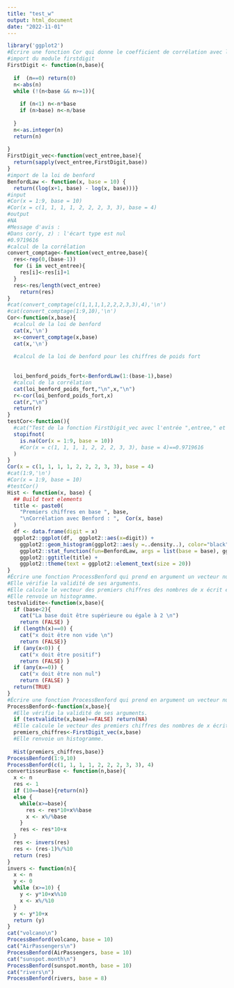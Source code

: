---
title: "test_w"
output: html_document
date: "2022-11-01"
---
```{r}
library('ggplot2')
#Écrire une fonction Cor qui donne le coefficient de corrélation avec la loi de Benford en base b pour un pour un vecteur x de chiffres de poids fort.
#import du module firstdigit
FirstDigit <- function(n,base){
  
  if  (n==0) return(0)
  n<-abs(n)
  while (!(n<base && n>=1)){
    
    if (n<1) n<-n*base
    if (n>base) n<-n/base
    
  }
  n<-as.integer(n)
  return(n)
  
}
FirstDigit_vec<-function(vect_entree,base){
  return(sapply(vect_entree,FirstDigit,base))
}
#import de la loi de benford
BenfordLaw <- function(x, base = 10) {
  return((log(x+1, base) - log(x, base)))}
#input
#Cor(x = 1:9, base = 10)
#Cor(x = c(1, 1, 1, 1, 2, 2, 2, 3, 3), base = 4)
#output
#NA
#Message d'avis :
#Dans cor(y, z) : l'écart type est nul
#0.9719616
#calcul de la corrélation
convert_comptage<-function(vect_entree,base){
  res<-rep(0,(base-1))
  for (i in vect_entree){
    res[i]<-res[i]+1
  }
  res<-res/length(vect_entree)
    return(res)
}
#cat(convert_comptage(c(1,1,1,1,2,2,2,3,3),4),'\n')
#cat(convert_comptage(1:9,10),'\n')
Cor<-function(x,base){
  #calcul de la loi de benford
  cat(x,'\n')
  x<-convert_comptage(x,base)
  cat(x,'\n')
  
  #calcul de la loi de benford pour les chiffres de poids fort
  
  
  loi_benford_poids_fort<-BenfordLaw(1:(base-1),base)
  #calcul de la corrélation
  cat(loi_benford_poids_fort,"\n",x,"\n")
  r<-cor(loi_benford_poids_fort,x)
  cat(r,"\n")
  return(r)
}
testCor<-function(){
  #cat("Test de la fonction FirstDigit_vec avec l'entrée ",entree," et la base ",entree[2],"\n")
  stopifnot(
    is.na(Cor(x = 1:9, base = 10))
    #Cor(x = c(1, 1, 1, 1, 2, 2, 2, 3, 3), base = 4)==0.9719616
  )
}
Cor(x = c(1, 1, 1, 1, 2, 2, 2, 3, 3), base = 4)
#cat(1:9,'\n')
#Cor(x = 1:9, base = 10)
#testCor()
Hist <- function(x, base) {
  ## Build text elements
  title <- paste0(
    "Premiers chiffres en base ", base,
    "\nCorrélation avec Benford : ",  Cor(x, base)
  )
  df <- data.frame(digit = x)
  ggplot2::ggplot(df,  ggplot2::aes(x=digit)) +
    ggplot2::geom_histogram(ggplot2::aes(y =..density..), color="black", fill="white", binwidth = 1) +
    ggplot2::stat_function(fun=BenfordLaw, args = list(base = base), ggplot2::aes(color="Benford Law")) +
    ggplot2::ggtitle(title) +
    ggplot2::theme(text = ggplot2::element_text(size = 20))
}
#Écrire une fonction ProcessBenford qui prend en argument un vecteur numérique x et une base base et effectue les étapes suivantes.
#Elle vérifie la validité de ses arguments.
#Elle calcule le vecteur des premiers chiffres des nombres de x écrit en base base.
#Elle renvoie un histogramme.
testvalidite<-function(x,base){
  if (base<2){
    cat("La base doit être supérieure ou égale à 2 \n")
    return (FALSE) }
  if (length(x)==0) {
    cat("x doit être non vide \n")
    return (FALSE)}
  if (any(x<0)) { 
    cat("x doit être positif") 
    return (FALSE) }
  if (any(x==0)) {
    cat("x doit être non nul") 
    return (FALSE) }
  return(TRUE)
}
#Écrire une fonction ProcessBenford qui prend en argument un vecteur numérique x et une base base et effectue les étapes suivantes.
ProcessBenford<-function(x,base){
  #Elle vérifie la validité de ses arguments.
  if (testvalidite(x,base)==FALSE) return(NA)
  #Elle calcule le vecteur des premiers chiffres des nombres de x écrit en base base.
  premiers_chiffres<-FirstDigit_vec(x,base)
  #Elle renvoie un histogramme.
  
  Hist(premiers_chiffres,base)}
ProcessBenford(1:9,10)
ProcessBenford(c(1, 1, 1, 1, 2, 2, 2, 3, 3), 4)
convertisseurBase <- function(n,base){
  x <- n
  res <- 1
  if (10==base){return(n)}
  else {
    while(x>=base){
      res <- res*10+x%%base
      x <- x%/%base
    }
    res <- res*10+x
  }
  res <- invers(res)
  res <- (res-1)%/%10
  return (res)
}
invers <- function(n){
  x <- n
  y <- 0
  while (x>=10) {
    y <- y*10+x%%10
    x <- x%/%10
  }
  y <- y*10+x
  return (y)
}
cat("volcano\n")
ProcessBenford(volcano, base = 10)
cat("AirPassengers\n")
ProcessBenford(AirPassengers, base = 10)
cat("sunspot.month\n")
ProcessBenford(sunspot.month, base = 10)
cat("rivers\n")
ProcessBenford(rivers, base = 8)
```